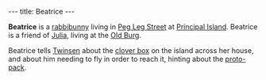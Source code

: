 ---
title: Beatrice
---

{{twinsunica import}}{{Infobox Character
 |image=Rabbibrunette1.png
 |race=Rabbibunny
 |gender=Female
 |size=average
 |age=Adult
 |magical=no
 |lba1=yes
 |lba2=
 |alignment=neutral
 |occupation=
 |requires=
 |amount=
 |fam1=
 |fam2=
 |planet=
 |island=
 |building=
}}

'''Beatrice''' is a [[rabbibunny]] living in [[Peg Leg Street]] at [[Principal Island]]. Beatrice is a friend of [[Julia]], living at the [[Old Burg]].

Beatrice tells [[Twinsen]] about the [[clover box]] on the island across her house, and about him needing to fly in order to reach it, hinting about the [[proto-pack]].

<!-- remove these category links when they're all automated by categorizers...
[[Category:Principal Island inhabitants]] -->